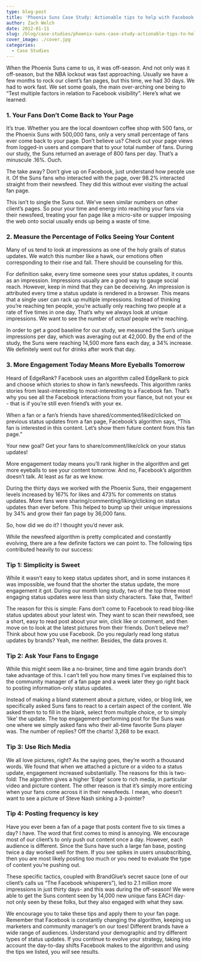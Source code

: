 ```yaml
---
type: blog-post
title: 'Phoenix Suns Case Study: Actionable tips to help with Facebook engagement'
author: Zach Welch
date: 2012-01-11
slug: /blog/case-studies/phoenix-suns-case-study-actionable-tips-to-help-with-facebook-engagement
cover_image: ./cover.jpg
categories:
  - Case Studies
---
```


When the Phoenix Suns came to us, it was off-season. And not only was it off-season, but the NBA lockout was fast approaching. Usually we have a few months to rock our client’s fan pages, but this time, we had 30 days. We had to work fast. We set some goals, the main over-arching one being to “Test multiple factors in relation to Facebook visibility”. Here’s what we learned:

### 1. Your Fans Don’t Come Back to Your Page

It’s true. Whether you are the local downtown coffee shop with 500 fans, or the Phoenix Suns with 500,000 fans, only a very small percentage of fans ever come back to your page. Don’t believe us? Check out your page views from logged-in users and compare that to your total number of fans. During our study, the Suns returned an average of 800 fans per day. That’s a minuscule .16%. Ouch.

The take away? Don’t give up on Facebook, just understand how people use it. Of the Suns fans who interacted with the page, over 98.2% interacted straight from their newsfeed. They did this without ever visiting the actual fan page.

This isn’t to single the Suns out. We’ve seen similar numbers on other client’s pages. So pour your time and energy into reaching your fans via their newsfeed, treating your fan page like a micro-site or supper imposing the web onto social usually ends up being a waste of time.

### 2. Measure the Percentage of Folks Seeing Your Content

Many of us tend to look at impressions as one of the holy grails of status updates. We watch this number like a hawk, our emotions often corresponding to their rise and fall. There should be counseling for this.

For definition sake, every time someone sees your status updates, it counts as an impression. Impressions usually are a good way to gauge social reach. However, keep in mind that they can be deceiving. An impression is attributed every time a status update is rendered in a browser. This means that a single user can rack up multiple impressions. Instead of thinking you’re reaching ten people, you’re actually only reaching two people at a rate of five times in one day. That’s why we always look at unique impressions. We want to see the number of _actual_ people we’re reaching.

In order to get a good baseline for our study, we measured the Sun’s unique impressions per day, which was averaging out at 42,000. By the end of the study, the Suns were reaching 14,500 more fans each day, a 34% increase. We definitely went out for drinks after work that day.

### 3. More Engagement Today Means More Eyeballs Tomorrow

Heard of EdgeRank? Facebook uses an algorithm called EdgeRank to pick and choose which stories to show in fan’s newsfeeds. This algorithm ranks stories from least-interesting to most-interesting to a Facebook fan. That’s why you see all the Facebook interactions from your fiance, but not your ex - that is if you’re still even friend’s with your ex.

When a fan or a fan’s friends have shared/commented/liked/clicked on previous status updates from a fan page, Facebook’s algorithm says, “This fan is interested in this content. Let’s show them future content from this fan page.”

Your new goal? Get your fans to share/comment/like/click on your status updates!

More engagement today means you’ll rank higher in the algorithm and get more eyeballs to see your content tomorrow. And no, Facebook’s algorithm doesn’t talk. At least as far as we know.

During the thirty days we worked with the Phoenix Suns, their engagement levels increased by 167% for likes and 473% for comments on status updates. More fans were sharing/commenting/liking/clicking on status updates than ever before. This helped to bump up their unique impressions by 34% and grow their fan page by 36,000 fans.

So, how did we do it? I thought you’d never ask.

While the newsfeed algorithm is pretty complicated and constantly evolving, there are a few definite factors we can point to. The following tips contributed heavily to our success:

### Tip 1: Simplicity is Sweet

While it wasn’t easy to keep status updates short, and in some instances it was impossible, we found that the shorter the status update, the more engagement it got. During our month long study, two of the top three most engaging status updates were less than sixty characters. Take that, Twitter!

The reason for this is simple: Fans don’t come to Facebook to read blog-like status updates about your latest win. They want to scan their newsfeed, see a short, easy to read post about your win, click like or comment, and then move on to look at the latest pictures from their friends. Don’t believe me? Think about how you use Facebook. Do you regularly read long status updates by brands? Yeah, me neither. Besides, the data proves it.

### Tip 2: Ask Your Fans to Engage

While this might seem like a no-brainer, time and time again brands don’t take advantage of this. I can’t tell you how many times I’ve explained this to the community manager of a fan page and a week later they go right back to posting information-only status updates.

Instead of making a bland statement about a picture, video, or blog link, we specifically asked Suns fans to react to a certain aspect of the content. We asked them to to fill in the blank, select from multiple choice, or to simply ‘like’ the update. The top engagement-performing post for the Suns was one where we simply asked fans who their all-time favorite Suns player was. The number of replies? Off the charts! 3,268 to be exact.

### Tip 3: Use Rich Media

We all love pictures, right? As the saying goes, they’re worth a thousand words. We found that when we attached a picture or a video to a status update, engagement increased substantially. The reasons for this is two-fold: The algorithm gives a higher ‘Edge’ score to rich media, in particular video and picture content. The other reason is that it’s simply more enticing when your fans come across it in their newsfeeds. I mean, who doesn’t want to see a picture of Steve Nash sinking a 3-pointer?

### Tip 4: Posting frequency is key

Have you ever been a fan of a page that posts content five to six times a day? I have. The word that first comes to mind is annoying. We encourage most of our client’s to only push out content once a day. However, each audience is different. Since the Suns have such a large fan base, posting twice a day worked well for them. If you see spikes in users unsubscribing, then you are most likely posting too much or you need to evaluate the type of content you’re pushing out.

These specific tactics, coupled with BrandGlue’s secret sauce (one of our client’s calls us “The Facebook whisperers”), led to 2.1 million more impressions in just thirty days- and this was during the off-season! We were able to get the Suns content seen by 14,000 new unique fans EACH day- not only seen by these folks, but they also engaged with what they saw.

We encourage you to take these tips and apply them to your fan page. Remember that Facebook is constantly changing the algorithm, keeping us marketers and community manager’s on our toes! Different brands have a wide range of audiences. Understand your demographic and try different types of status updates. If you continue to evolve your strategy, taking into account the day-to-day shifts Facebook makes to the algorithm and using the tips we listed, you _will_ see results.
